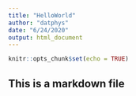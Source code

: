```yaml
---
title: "HelloWorld"
author: "datphys"
date: "6/24/2020"
output: html_document
---
```


```r
knitr::opts_chunk$set(echo = TRUE)
```

## This is a markdown file